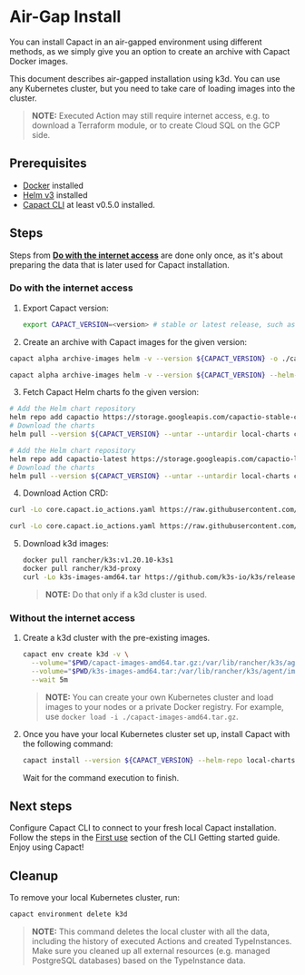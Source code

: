 # Air-Gap Install

You can install Capact in an air-gapped environment using different methods, as we simply give you an option to create an archive with Capact Docker images.

This document describes air-gapped installation using k3d. You can use any Kubernetes cluster, but you need to take care of loading images into the cluster.

> **NOTE:** Executed Action may still require internet access, e.g. to download a Terraform module, or to create Cloud SQL on the GCP side.

## Prerequisites

- [Docker](https://www.docker.com/) installed
- [Helm v3](https://helm.sh/docs/intro/install/) installed
- [Capact CLI](../cli/getting-started.mdx#install) at least v0.5.0 installed.

## Steps

Steps from [**Do with the internet access**](#do-with-the-internet-access) are done only once, as it's about preparing the data that is later used for Capact installation.

### Do with the internet access

1. Export Capact version:

   ```bash
   export CAPACT_VERSION=<version> # stable or latest release, such as `0.5.0` or `0.4.0-580e820`
   ```

2. Create an archive with Capact images for the given version:


<div className="tab-container-nested">
<Tabs
	groupId="ref"
	defaultValue="stable"
	values={[
		{label: 'Stable', value: 'stable'},
		{label: 'Latest', value: 'latest'},
	]}>
<TabItem value="stable">

```bash
capact alpha archive-images helm -v --version ${CAPACT_VERSION} -o ./capact-images-amd64.tar.gz --compress gzip
```

</TabItem>
<TabItem value="latest">

```bash
capact alpha archive-images helm -v --version ${CAPACT_VERSION} --helm-repo @latest -o ./capact-images-amd64.tar.gz --compress gzip
```

</TabItem>
</Tabs>
</div>

3. Fetch Capact Helm charts fo the given version:

<div className="tab-container-nested">
<Tabs
	groupId="ref"
	defaultValue="stable"
	values={[
		{label: 'Stable', value: 'stable'},
		{label: 'Latest', value: 'latest'},
	]}>
<TabItem value="stable">

```bash
# Add the Helm chart repository
helm repo add capactio https://storage.googleapis.com/capactio-stable-charts
# Download the charts
helm pull --version ${CAPACT_VERSION} --untar --untardir local-charts capactio/argo capactio/capact capactio/cert-manager capactio/ingress-controller capactio/kubed capactio/monitoring capactio/neo4j
```

</TabItem>
<TabItem value="latest">

```bash
# Add the Helm chart repository
helm repo add capactio-latest https://storage.googleapis.com/capactio-latest-charts
# Download the charts
helm pull --version ${CAPACT_VERSION} --untar --untardir local-charts capactio-latest/argo capactio-latest/capact capactio-latest/cert-manager capactio-latest/ingress-controller capactio-latest/kubed capactio-latest/monitoring capactio-latest/neo4j
```

</TabItem>
</Tabs>
</div>

4. Download Action CRD:

<div className="tab-container-nested">
<Tabs
	groupId="ref"
	defaultValue="stable"
	values={[
		{label: 'Stable', value: 'stable'},
		{label: 'Latest', value: 'latest'},
	]}>
<TabItem value="stable">

```bash
curl -Lo core.capact.io_actions.yaml https://raw.githubusercontent.com/capactio/capact/v${CAPACT_VERSION}/deploy/kubernetes/crds/core.capact.io_actions.yaml
```

</TabItem>
<TabItem value="latest">

```bash
curl -Lo core.capact.io_actions.yaml https://raw.githubusercontent.com/capactio/capact/main/deploy/kubernetes/crds/core.capact.io_actions.yaml
```

</TabItem>
</Tabs>
</div>

5. Download k3d images:

   ```bash
   docker pull rancher/k3s:v1.20.10-k3s1
   docker pull rancher/k3d-proxy
   curl -Lo k3s-images-amd64.tar https://github.com/k3s-io/k3s/releases/download/v1.20.10%2Bk3s1/k3s-airgap-images-amd64.tar
   ```

   > **NOTE:** Do that only if a k3d cluster is used.

### Without the internet access

1. Create a k3d cluster with the pre-existing images.

   ```bash
   capact env create k3d -v \
     --volume="$PWD/capact-images-amd64.tar.gz:/var/lib/rancher/k3s/agent/images/capact-images-amd64.tar.gz@server[*];agent[*]" \
     --volume="$PWD/k3s-images-amd64.tar:/var/lib/rancher/k3s/agent/images/k3s-images-amd64.tar@server[*];agent[*]" \
     --wait 5m
   ```

   > **NOTE:** You can create your own Kubernetes cluster and load images to your nodes or a private Docker registry. For example, use `docker load -i ./capact-images-amd64.tar.gz`.

2. Once you have your local Kubernetes cluster set up, install Capact with the following command:

	 ```bash
	 capact install --version ${CAPACT_VERSION} --helm-repo local-charts --crd ./core.capact.io_actions.yaml --capact-overrides="hub-public.populator.useEmbeddedSourceOnly=true"
	 ```

   Wait for the command execution to finish.

## Next steps

Configure Capact CLI to connect to your fresh local Capact installation. Follow the steps in the [First use](../cli/getting-started.mdx#first-use) section of the CLI Getting started guide. Enjoy using Capact!

## Cleanup

To remove your local Kubernetes cluster, run:

```bash
capact environment delete k3d
```

> **NOTE:** This command deletes the local cluster with all the data, including the history of executed Actions and created TypeInstances. Make sure you cleaned up all external resources (e.g. managed PostgreSQL databases) based on the TypeInstance data.
